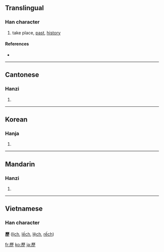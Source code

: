 {{also|歴|历}}
==Translingual==

===Han character===
{{Han char|rn=77|rad=止|as=12|sn=16|four=7121<sub>1</sub>|canj=一竹木一 (MHDM)}}

# take place, [[past]], [[history]]

====References====
* {{Han ref|kx=0577.140|dkj=16340|dj=0968.090|hdz=21445.090|uh=6B77|ud=27511|bh=BEFA|bd=48890}}

----

==Cantonese==

===Hanzi===
{{yue-hanzi|jyut=|y=lik6}}

# {{defn|Cantonese}}

----

==Korean==

===Hanja===
{{ko-hanja|hangeul=력>역|eumhun=|rv=ryeok>yeok|mr=ryŏk>yŏk|y=lyek>yek}}

# {{defn|Korean}}

----

==Mandarin==

===Hanzi===
{{cmn-hanzi|sim=历|pin=[[lì]] ([[li4]])|wg=li<sup>4</sup>}}

# {{defn|Mandarin}}

----

==Vietnamese==

===Han character===
'''歷''' ([[lịch]], [[lếch]], [[lệch]], [[rếch]])

[[fr:歷]]
[[ko:歷]]
[[ja:歷]]